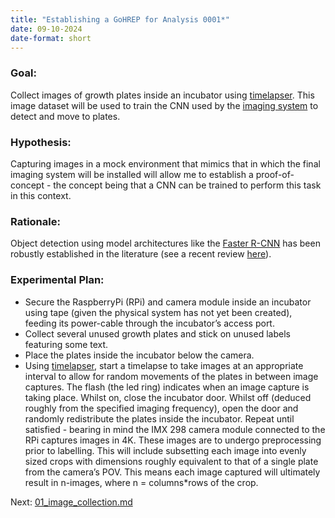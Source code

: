 ```yaml
---
title: "Establishing a GoHREP for Analysis 0001*"
date: 09-10-2024
date-format: short
---
```


### Goal: \
Collect images of growth plates inside an incubator using [timelapser](https://github.com/SamuelClucas/SC_TSL_09092024_timelapser). This image dataset will be used to train the CNN used by the [imaging system](https://github.com/SamuelClucas/SC_TSL_06082024_imaging_system_design) to detect and move to plates. \

### Hypothesis: \
Capturing images in a mock environment that mimics that in which the final imaging system will be installed will allow me to establish a proof-of-concept - the concept being that a CNN can be trained to perform this task in this context. \

### Rationale: \
Object detection using model architectures like the [Faster R-CNN](https://arxiv.org/pdf/1506.01497) has been robustly established in the literature (see a recent review [here](https://www.sciencedirect.com/science/article/pii/S1051200422004298)). \

### Experimental Plan: \
- Secure the RaspberryPi (RPi) and camera module inside an incubator using tape (given the physical system has not yet been created), feeding its power-cable through the incubator's access port. \
- Collect several unused growth plates and stick on unused labels featuring some text. \
- Place the plates inside the incubator below the camera. \
- Using [timelapser](https://github.com/SamuelClucas/SC_TSL_09092024_timelapser), start a timelapse to take images at an appropriate interval to allow for random movements of the plates in between image captures. The flash (the led ring) indicates when an image capture is taking place. Whilst on, close the incubator door. Whilst off (deduced roughly from the specified imaging frequency), open the door and randomly redistribute the plates inside the incubator. Repeat until satisfied - bearing in mind the IMX 298 camera module connected to the RPi captures images in 4K. These images are to undergo preprocessing prior to labelling. This will include subsetting each image into evenly sized crops with dimensions roughly equivalent to that of a single plate from the camera's POV. This means each image captured will ultimately result in n-images, where n = columns*rows of the crop. \

Next: [01_image_collection.md](01_image_collection.md)
